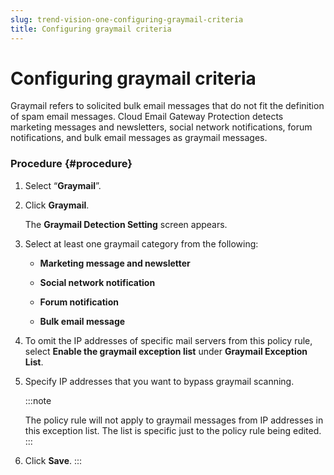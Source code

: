 ```yaml
---
slug: trend-vision-one-configuring-graymail-criteria
title: Configuring graymail criteria
---
```

# Configuring graymail criteria

Graymail refers to solicited bulk email messages that do not fit the definition of spam email messages. Cloud Email Gateway Protection detects marketing messages and newsletters, social network notifications, forum notifications, and bulk email messages as graymail messages.

### Procedure {#procedure}

1.  Select “**Graymail**”.

2.  Click **Graymail**.

    The **Graymail Detection Setting** screen appears.

3.  Select at least one graymail category from the following:

    - **Marketing message and newsletter**

    - **Social network notification**

    - **Forum notification**

    - **Bulk email message**

4.  To omit the IP addresses of specific mail servers from this policy rule, select **Enable the graymail exception list** under **Graymail Exception List**.

5.  Specify IP addresses that you want to bypass graymail scanning.

    :::note

    The policy rule will not apply to graymail messages from IP addresses in this exception list. The list is specific just to the policy rule being edited.
    :::

6.  Click **Save**.
:::
